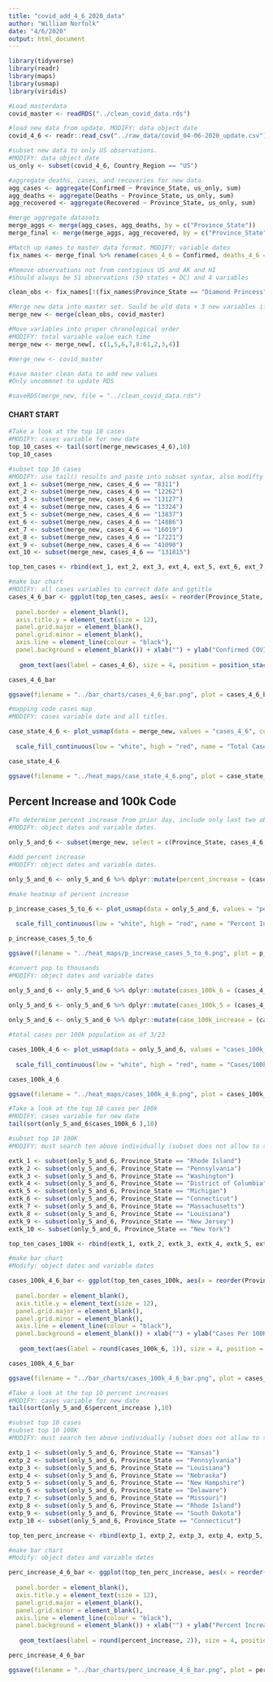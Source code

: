 ```yaml
---
title: "covid_add_4_6_2020_data"
author: "William Norfolk"
date: "4/6/2020"
output: html_document
---
```


```r
library(tidyverse)
library(readr)
library(maps)
library(usmap)
library(viridis)
```

```r
#Load masterdata
covid_master <- readRDS("../clean_covid_data.rds")
```


```r
#load new data from update. MODIFY: data object date
covid_4_6 <- readr::read_csv("../raw_data/covid_04-06-2020_update.csv")
```

```r
#subset new data to only US observations. 
#MODIFY: data object date
us_only <- subset(covid_4_6, Country_Region == "US")
```

```r
#aggregate deaths, cases, and recoveries for new data. 
agg_cases <- aggregate(Confirmed ~ Province_State, us_only, sum)
agg_deaths <- aggregate(Deaths ~ Province_State, us_only, sum)
agg_recovered <- aggregate(Recovered ~ Province_State, us_only, sum)
```

```r
#merge aggregate datasets
merge_aggs <- merge(agg_cases, agg_deaths, by = c("Province_State"))
merge_final <- merge(merge_aggs, agg_recovered, by = c("Province_State"))
```

```r
#Match up names to master data format. MODIFY: variable dates
fix_names <- merge_final %>% rename(cases_4_6 = Confirmed, deaths_4_6 = Deaths, recov_4_6 = Recovered)
```

```r
#Remove observations not from contigious US and AK and HI
#Should always be 51 observations (50 states + DC) and 4 variables

clean_obs <- fix_names[!(fix_names$Province_State == "Diamond Princess" | fix_names$Province_State == "Grand Princess" | fix_names$Province_State == "Guam" | fix_names$Province_State == "Puerto Rico" | fix_names$Province_State == "United States Virgin Islands" | fix_names$Province_State == "US" | fix_names$Province_State == "American Samoa" | fix_names$Province_State == "Northern Mariana Islands" | fix_names$Province_State == "Virgin Islands" | fix_names$Province_State == "Wuhan Evacuee" | fix_names$Province_State == "Recovered"),]
```

```r
#Merge new data into master set. Sould be old data + 3 new variables if successful
merge_new <- merge(clean_obs, covid_master)
```

```r
#Move variables into proper chronological order
#MODIFY: total variable value each time
merge_new <- merge_new[, c(1,5,6,7,8:61,2,3,4)]
```

```r
#merge_new <- covid_master
```


```r
#save master clean data to add new values
#Only uncommnet to update RDS

#saveRDS(merge_new, file = "../clean_covid_data.rds")
```

#### CHART START

```r
#Take a look at the top 10 cases
#MODIFY: cases variable for new date
top_10_cases <- tail(sort(merge_new$cases_4_6),10)
top_10_cases
```

```r
#subset top 10 cases
#MODIFY: use tail() results and paste into subset syntax, also modifty cases date value
ext_1 <- subset(merge_new, cases_4_6 == "8311")
ext_2 <- subset(merge_new, cases_4_6 == "12262")
ext_3 <- subset(merge_new, cases_4_6 == "13127")
ext_4 <- subset(merge_new, cases_4_6 == "13324")
ext_5 <- subset(merge_new, cases_4_6 == "13837")
ext_6 <- subset(merge_new, cases_4_6 == "14886")
ext_7 <- subset(merge_new, cases_4_6 == "16019")
ext_8 <- subset(merge_new, cases_4_6 == "17221")
ext_9 <- subset(merge_new, cases_4_6 == "41090")
ext_10 <- subset(merge_new, cases_4_6 == "131815")

top_ten_cases <- rbind(ext_1, ext_2, ext_3, ext_4, ext_5, ext_6, ext_7, ext_8, ext_9, ext_10)
```

```r
#make bar chart
#MODIFY: all cases variables to correct date and ggtitle
cases_4_6_bar <- ggplot(top_ten_cases, aes(x = reorder(Province_State, -cases_4_6), cases_4_6)) + geom_bar(aes(fill = reorder(Province_State, -cases_4_6)),stat = "identity") + theme(axis.text.x = element_text(angle = 45, hjust = 1),
                                                                                                   legend.position = "none",                                                                        axis.text=element_text(size=12),
  panel.border = element_blank(), 
  axis.title.y = element_text(size = 12),
  panel.grid.major = element_blank(),
  panel.grid.minor = element_blank(),
  axis.line = element_line(colour = "black"),
  panel.background = element_blank()) + xlab("") + ylab("Confirmed COVID-19 Cases") + ggtitle("Top Ten Confirmed COVID-19 Cases by State 4/6/2020") +
  
   geom_text(aes(label = cases_4_6), size = 4, position = position_stack(vjust = 0.8))

cases_4_6_bar 
```

```r
ggsave(filename = "../bar_charts/cases_4_6_bar.png", plot = cases_4_6_bar)
```

```r
#mapping code cases map
#MODIFY: cases variable date and all titles.

case_state_4_6 <- plot_usmap(data = merge_new, values = "cases_4_6", color = "black") + 
  
  scale_fill_continuous(low = "white", high = "red", name = "Total Cases", label = scales::comma) + theme(legend.position = "right", plot.title = element_text(color = "black", size = 15, face = "bold"), plot.subtitle = element_text(color = "black", size = 10, face = "italic")) + labs(title = "COVID-19 Confirmed Cases by State", subtitle = "Data as of: 4/6/2020")

case_state_4_6
```

```r
ggsave(filename = "../heat_maps/case_state_4_6.png", plot = case_state_4_6)
```

## Percent Increase and 100k Code

```r
#To determine percent increase from prior day, include only last two observations
#MODIFY: object dates and variable dates.

only_5_and_6 <- subset(merge_new, select = c(Province_State, cases_4_6, cases_4_5, fips, total_pop))
```




```r
#add percent increase
#MODIFY: object dates and variable dates.

only_5_and_6 <- only_5_and_6 %>% dplyr::mutate(percent_increase = (cases_4_6 - cases_4_5) / cases_4_5 * 100)
```

```r
#make heatmap of percent increase

p_increase_cases_5_to_6 <- plot_usmap(data = only_5_and_6, values = "percent_increase", color = "black") + 
  
  scale_fill_continuous(low = "white", high = "red", name = "Percent Increase", label = scales::comma) + theme(legend.position = "right", plot.title = element_text(color = "black", size = 15, face = "bold"), plot.subtitle = element_text(color = "black", size = 10, face = "italic")) + labs(title = "Percent Increase of Confirmed COVID-19 Cases by State", subtitle = "From: 4/5/2020-4/6/2020")

p_increase_cases_5_to_6
```

```r
ggsave(filename = "../heat_maps/p_increase_cases_5_to_6.png", plot = p_increase_cases_5_to_6)
```

```r
#convert pop to thousands
#MODIFY: object dates and variable dates

only_5_and_6 <- only_5_and_6 %>% dplyr::mutate(cases_100k_6 = (cases_4_6 / total_pop) *100000)
  
only_5_and_6 <- only_5_and_6 %>% dplyr::mutate(cases_100k_5 = (cases_4_5 / total_pop) * 100000)

only_5_and_6 <- only_5_and_6 %>% dplyr::mutate(case_100k_increase = (cases_100k_6 - cases_100k_5) / cases_100k_5 *100)

```

```r
#total cases per 100k population as of 3/23

cases_100k_4_6 <- plot_usmap(data = only_5_and_6, values = "cases_100k_6", color = "black") + 
  
  scale_fill_continuous(low = "white", high = "red", name = "Cases/100k Population", label = scales::comma) + theme(legend.position = "right", plot.title = element_text(color = "black", size = 15, face = "bold"), plot.subtitle = element_text(color = "black", size = 10, face = "italic")) + labs(title = "COVID-19 Confirmed Cases Per 100K Individuals by State", subtitle = "Data as of: 4/6/2020")

cases_100k_4_6
```

```r
ggsave(filename = "../heat_maps/cases_100k_4_6.png", plot = cases_100k_4_6)
```

```r
#Take a look at the top 10 cases per 100k
#MODIFY: cases variable for new date
tail(sort(only_5_and_6$cases_100k_6 ),10)
```


```r
#subset top 10 100K
#MODIFY: must search ten above individually (subset does not allow to select by these values for some reason...) and past the states in the code below.Also modify variable and object date names.

extk_1 <- subset(only_5_and_6, Province_State == "Rhode Island")
extk_2 <- subset(only_5_and_6, Province_State == "Pennsylvania")
extk_3 <- subset(only_5_and_6, Province_State == "Washington")
extk_4 <- subset(only_5_and_6, Province_State == "District of Columbia")
extk_5 <- subset(only_5_and_6, Province_State == "Michigan")
extk_6 <- subset(only_5_and_6, Province_State == "Connecticut")
extk_7 <- subset(only_5_and_6, Province_State == "Massachusetts")
extk_8 <- subset(only_5_and_6, Province_State == "Louisiana")
extk_9 <- subset(only_5_and_6, Province_State == "New Jersey")
extk_10 <- subset(only_5_and_6, Province_State == "New York")

top_ten_cases_100k <- rbind(extk_1, extk_2, extk_3, extk_4, extk_5, extk_6, extk_7, extk_8, extk_9, extk_10)
```

```r
#make bar chart
#Modify: object dates and variable dates

cases_100k_4_6_bar <- ggplot(top_ten_cases_100k, aes(x = reorder(Province_State, -cases_100k_6), cases_100k_6)) + geom_bar(aes(fill = reorder(Province_State, -cases_100k_6)), stat = "identity") + theme(axis.text.x = element_text(angle = 45, hjust = 1),
                                                                                                   legend.position = "none",                                                                        axis.text=element_text(size=12),
  panel.border = element_blank(),   
  axis.title.y = element_text(size = 12),
  panel.grid.major = element_blank(),
  panel.grid.minor = element_blank(),
  axis.line = element_line(colour = "black"),
  panel.background = element_blank()) + xlab("") + ylab("Cases Per 100K Individuals") + ggtitle("Top Ten COVID-19 Confirmed Cases Per 100K Individuals by State 4/6/2020") +
  
   geom_text(aes(label = round(cases_100k_6, 1)), size = 4, position = position_stack(vjust = 0.8))

cases_100k_4_6_bar
```

```r
ggsave(filename = "../bar_charts/cases_100k_4_6_bar.png", plot = cases_100k_4_6_bar)
```

```r
#Take a look at the top 10 percent increases
#MODIFY: cases variable for new date
tail(sort(only_5_and_6$percent_increase ),10)
```

```r
#subset top 10 cases
#subset top 10 100K
#MODIFY: must search ten above individually (subset does not allow to select by these values for some reason...) and past the states in the code below.Also modify variable and object date names.

extp_1 <- subset(only_5_and_6, Province_State == "Kansas")
extp_2 <- subset(only_5_and_6, Province_State == "Pennsylvania")
extp_3 <- subset(only_5_and_6, Province_State == "Louisiana")
extp_4 <- subset(only_5_and_6, Province_State == "Nebraska")
extp_5 <- subset(only_5_and_6, Province_State == "New Hampshire")
extp_6 <- subset(only_5_and_6, Province_State == "Delaware")
extp_7 <- subset(only_5_and_6, Province_State == "Missouri")
extp_8 <- subset(only_5_and_6, Province_State == "Rhode Island")
extp_9 <- subset(only_5_and_6, Province_State == "South Dakota")
extp_10 <- subset(only_5_and_6, Province_State == "Connecticut")

top_ten_perc_increase <- rbind(extp_1, extp_2, extp_3, extp_4, extp_5, extp_6, extp_7, extp_8, extp_9, extp_10)
```

```r
#make bar chart
#Modify: object dates and variable dates

perc_increase_4_6_bar <- ggplot(top_ten_perc_increase, aes(x = reorder(Province_State, -percent_increase), percent_increase)) + geom_bar(aes(fill = reorder(Province_State, -percent_increase)), stat = "identity") + theme(axis.text.x = element_text(angle = 45, hjust = 1),
                                                                                                   legend.position = "none",                                                                        axis.text=element_text(size=12),
  panel.border = element_blank(),   
  axis.title.y = element_text(size = 12),
  panel.grid.major = element_blank(),
  panel.grid.minor = element_blank(),
  axis.line = element_line(colour = "black"),
  panel.background = element_blank()) + xlab("") + ylab("Percent Increase") + ggtitle("COVID-19: Top Ten Percent Increase by State from 4/5/20-4/6/20") +
  
   geom_text(aes(label = round(percent_increase, 2)), size = 4, position = position_stack(vjust = 0.8))

perc_increase_4_6_bar
```

```r
ggsave(filename = "../bar_charts/perc_increase_4_6_bar.png", plot = perc_increase_4_6_bar)
```